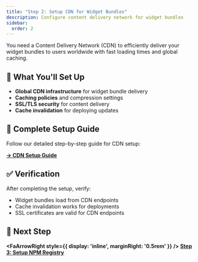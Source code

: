 ```yaml
---
title: "Step 2: Setup CDN for Widget Bundles"
description: Configure content delivery network for widget bundles
sidebar:
  order: 2
---
```



You need a Content Delivery Network (CDN) to efficiently deliver your widget bundles to users worldwide with fast loading times and global caching.

## 🎯 What You'll Set Up

<div class="prose">

- **Global CDN infrastructure** for widget bundle delivery
- **Caching policies** and compression settings
- **SSL/TLS security** for content delivery
- **Cache invalidation** for deploying updates

</div>

## 📖 Complete Setup Guide

Follow our detailed step-by-step guide for CDN setup:

**[→ CDN Setup Guide](/how-to-guides/infrastructure-setup/cdn-setup/)**

## ✅ Verification

After completing the setup, verify:

<div class="prose">

- Widget bundles load from CDN endpoints
- Cache invalidation works for deployments
- SSL certificates are valid for CDN endpoints

</div>

## 🚀 Next Step

**<FaArrowRight style={{ display: 'inline', marginRight: '0.5rem' }} /> [Step 3: Setup NPM Registry](/tutorials/productionize-your-1fe-instance/npm-registry/)**

